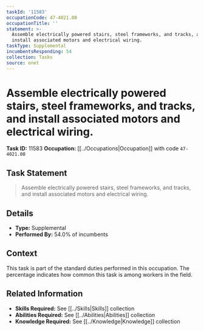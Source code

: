 ```yaml
---
taskId: '11583'
occupationCode: 47-4021.00
occupationTitle: ''
statement: >-
  Assemble electrically powered stairs, steel frameworks, and tracks, and
  install associated motors and electrical wiring.
taskType: Supplemental
incumbentsResponding: 54
collection: Tasks
source: onet
---
```

# Assemble electrically powered stairs, steel frameworks, and tracks, and install associated motors and electrical wiring.

**Task ID:** 11583
**Occupation:** [[../Occupations|Occupation]] with code `47-4021.00`

## Task Statement

> Assemble electrically powered stairs, steel frameworks, and tracks, and install associated motors and electrical wiring.

## Details

- **Type:** Supplemental
- **Performed By:** 54.0% of incumbents

## Context

This task is part of the standard duties performed in this occupation. The percentage indicates how common this task is among workers in the field.

## Related Information

- **Skills Required:** See [[../Skills|Skills]] collection
- **Abilities Required:** See [[../Abilities|Abilities]] collection
- **Knowledge Required:** See [[../Knowledge|Knowledge]] collection
